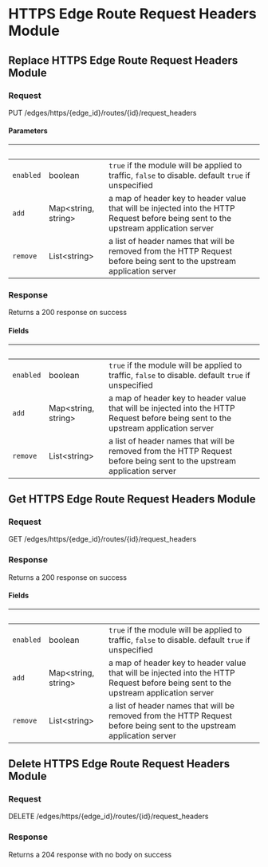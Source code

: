 
# HTTPS Edge Route Request Headers Module

## Replace HTTPS Edge Route Request Headers Module

### Request

PUT /edges/https/{edge_id}/routes/{id}/request_headers

<EdgeRouteRequestHeadersModuleReplaceRequest />

#### Parameters

| &nbsp;    | &nbsp;                    | &nbsp;                                                                                                                               |
| --------- | ------------------------- | ------------------------------------------------------------------------------------------------------------------------------------ |
| `enabled` | boolean                   | `true` if the module will be applied to traffic, `false` to disable. default `true` if unspecified                                   |
| `add`     | Map&lt;string, string&gt; | a map of header key to header value that will be injected into the HTTP Request before being sent to the upstream application server |
| `remove`  | List&lt;string&gt;        | a list of header names that will be removed from the HTTP Request before being sent to the upstream application server               |

### Response

Returns a 200 response on success

<EdgeRouteRequestHeadersModuleReplaceResponse />

#### Fields

| &nbsp;    | &nbsp;                    | &nbsp;                                                                                                                               |
| --------- | ------------------------- | ------------------------------------------------------------------------------------------------------------------------------------ |
| `enabled` | boolean                   | `true` if the module will be applied to traffic, `false` to disable. default `true` if unspecified                                   |
| `add`     | Map&lt;string, string&gt; | a map of header key to header value that will be injected into the HTTP Request before being sent to the upstream application server |
| `remove`  | List&lt;string&gt;        | a list of header names that will be removed from the HTTP Request before being sent to the upstream application server               |

## Get HTTPS Edge Route Request Headers Module

### Request

GET /edges/https/{edge_id}/routes/{id}/request_headers

<EdgeRouteRequestHeadersModuleGetRequest />

### Response

Returns a 200 response on success

<EdgeRouteRequestHeadersModuleGetResponse />

#### Fields

| &nbsp;    | &nbsp;                    | &nbsp;                                                                                                                               |
| --------- | ------------------------- | ------------------------------------------------------------------------------------------------------------------------------------ |
| `enabled` | boolean                   | `true` if the module will be applied to traffic, `false` to disable. default `true` if unspecified                                   |
| `add`     | Map&lt;string, string&gt; | a map of header key to header value that will be injected into the HTTP Request before being sent to the upstream application server |
| `remove`  | List&lt;string&gt;        | a list of header names that will be removed from the HTTP Request before being sent to the upstream application server               |

## Delete HTTPS Edge Route Request Headers Module

### Request

DELETE /edges/https/{edge_id}/routes/{id}/request_headers

<EdgeRouteRequestHeadersModuleDeleteRequest />

### Response

Returns a 204 response with no body on success
